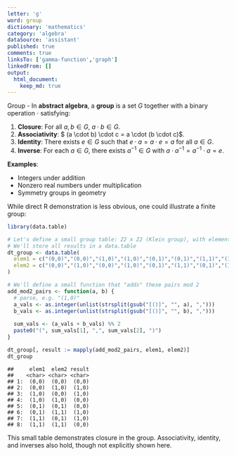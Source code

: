 ```yaml
---
letter: 'g'
word: group
dictionary: 'mathematics'
category: 'algebra'
dataSource: 'assistant'
published: true
comments: true
linksTo: ['gamma-function','graph']
linkedFrom: []
output:
  html_document:
    keep_md: true
---
```




<a id="group">Group</a> - In **abstract algebra**, a **group** is a set $G$ together with a binary operation $\cdot$ satisfying:

1. **Closure**: For all $a,b \in G$, $a \cdot b \in G$.
2. **Associativity**: $ (a \cdot b) \cdot c = a \cdot (b \cdot c)$.
3. **Identity**: There exists $e \in G$ such that $e \cdot a = a \cdot e = a$ for all $a \in G$.
4. **Inverse**: For each $a \in G$, there exists $a^{-1} \in G$ with $a \cdot a^{-1} = a^{-1} \cdot a = e$.

**Examples**:
- Integers under addition
- Nonzero real numbers under multiplication
- Symmetry groups in geometry

While direct R demonstration is less obvious, one could illustrate a finite group:


``` r
library(data.table)

# Let's define a small group table: Z2 x Z2 (Klein group), with elements { (0,0), (0,1), (1,0), (1,1) } under addition mod 2
# We'll store all results in a data.table
dt_group <- data.table(
  elem1 = c("(0,0)","(0,0)","(1,0)","(1,0)","(0,1)","(0,1)","(1,1)","(1,1)"),
  elem2 = c("(0,0)","(1,0)","(0,0)","(1,0)","(0,1)","(1,1)","(0,1)","(1,1)")
)

# We'll define a small function that "adds" these pairs mod 2
add_mod2_pairs <- function(a, b) {
  # parse, e.g. "(1,0)"
  a_vals <- as.integer(unlist(strsplit(gsub("[()]", "", a), ",")))
  b_vals <- as.integer(unlist(strsplit(gsub("[()]", "", b), ",")))
  
  sum_vals <- (a_vals + b_vals) %% 2
  paste0("(", sum_vals[1], ",", sum_vals[2], ")")
}

dt_group[, result := mapply(add_mod2_pairs, elem1, elem2)]
dt_group
```

```
##     elem1  elem2 result
##    <char> <char> <char>
## 1:  (0,0)  (0,0)  (0,0)
## 2:  (0,0)  (1,0)  (1,0)
## 3:  (1,0)  (0,0)  (1,0)
## 4:  (1,0)  (1,0)  (0,0)
## 5:  (0,1)  (0,1)  (0,0)
## 6:  (0,1)  (1,1)  (1,0)
## 7:  (1,1)  (0,1)  (1,0)
## 8:  (1,1)  (1,1)  (0,0)
```

This small table demonstrates closure in the group. Associativity, identity, and inverses also hold, though not explicitly shown here.

